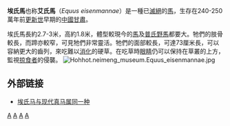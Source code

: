 {{Speciesbox 
| taxon = Equus eisenmannae
| fossil_range = 早[[更新世|更新世]]
| status = fossil
| image = Equus_eisenmannae.JPG
| image_caption = 埃氏馬的[[頭顱骨|頭顱骨]]
| authority = [[邱占祥|Qiu]], et al, 2004
}}
'''埃氏馬'''也称'''艾氏馬'''（''Equus eisenmannae''）是一種已[[滅絕|滅絕]]的[[馬|馬]]，生存在240-250萬年前[[更新世|更新世]]早期的[[中國|中國]][[甘肅|甘肅]]。

埃氏馬長約2.7-3米，高約1.8米，體型較現今的[[馬|馬]]及[[普氏野馬|普氏野馬]]都要大。牠們的肢骨較長，而蹄亦較窄，可見牠們非常靈活。牠們的面部較長，可達73厘米長，可以容納更大的齒列，來吃難以[[消化|消化]]的硬草。在吃草時[[眼睛|眼睛]]仍可以保持在草叢的上方，監視[[掠食者|掠食者]]的侵襲。
[[File:Hohhot.neimeng_museum.Equus_eisenmannae.jpg|thumb]]

==外部链接==
* [http://paper.sciencenet.cn/htmlpaper/2011111712541439020572.shtm?id=20572 埃氏马与现代真马属同一种] {{Wayback|url=http://paper.sciencenet.cn/htmlpaper/2011111712541439020572.shtm?id=20572 |date=20190730054800 }}
{{Taxonbar}}

[[Category:马属|A]]
[[Category:古動物|A]]
[[Category:更新世哺乳类|A]]
[[Category:2004年描述的动物|A]]